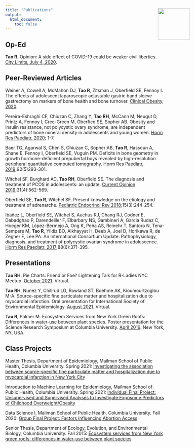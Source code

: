 ```yaml
---
title: "Publications"
output: 
  html_document:
    toc: false
---
```


## Op-Ed
**Tao R**. Opinion: A side effect of COVID-19 could be weaker civil liberties. [City Limits, July 4, 2020](https://citylimits.org/2020/07/04/opinion-a-side-effect-of-covid-19-could-be-weaker-civil-liberties/).

## Peer-Reviewed Articles
Weiner A, Cowell A, McMahon DJ, **Tao R**, Zitsman J, Oberfield SE, Fennoy I. The effects of adolescent laparoscopic adjustable gastric band sleeve gastrectomy on markers of bone health and bone turnover. [Clinical Obesity, 2020](data/Weiner2020.pdf).

Pereira-Eshraghi CF, Chiuzan C, Zhang Y, **Tao RH**, McCann M, Neugut D, Printz A, Fennoy I, Cree-Green M, Oberfied SE, Sopher AB. Obesity and insulin resistance, not polycystic ovary syndrome, are independent predictors of bone mineral density in adolescents and young women. [Horm Res Paediatr, 2020](data/Pereira2020.pdf); 1-7.

Baer TG, Agarwal S, Chen S, Chiuzan C, Sopher AB, **Tao R**, Hassoun A, Shane E, Fennoy I, Oberfield SE, Vuguin PM. Deficits in bone geometry in growth hormone-deficient prepubertal boys revealed by high-resolution peripheral quantitative computed tomography. [Horm Res Paediatr, 2019](data/Baer2019.pdf);92(5)293-301.

Witchel SF, Burghard AC, **Tao RH**, Oberfield SE. The diagnosis and treatment of PCOS in adolescents: an update. [Current Opinion 2019](data/Witchel2019.pdf);31(4):562-569.

Oberfield SE, **Tao R**, Witchel SF. Present knowledge on the etiology and treatment of adrenarche. [Pediatric Endocrinol Rev 2018](data/Oberfield2018.pdf);15(3):244-254.

Ibañez L, Oberfield SE, Witchel S, Auchus RJ, Chang RJ, Codner E, Dabadghao P, Darendeliler F, Elbarbary NS, Gambineri A, Garcia Rudaz C, Hoeger KM, López-Bermejo A, Ong K, Peña AS, Reinehr T, Santoro N, Tena-Sempere M, **Tao R**, Yildiz BO, Alkhayyat H, Deeb A, Joel D, Horikawa R, de Zegher F, Lee PA. An International Consortium Update: Pathophysiology, diagnosis, and treatment of polycystic ovarian syndrome in adolescence. [Horm Res Paediatr, 2017](data/Ibanez2017.pdf);88(6):371-395. 

## Presentations

**Tao RH**. Pie Charts: Friend or Foe? Lightening Talk for R-Ladies NYC Meetup. [October 2021](data/RTao_pe_rladies.pdf). Virtual.

**Tao RH**, Nunez Y, Chillrud LG, Rowland ST, Boehme AK, Kioumourtzoglou M-A. Source-specific fine particulate matter and hospitalization due to myocardial infarction. Oral presentation for International Society of Environmental Epidemiology. [August 2021](data/TaoR_ISEE_2021.pdf). Virtual.

**Tao R**, Palmer M. Ecosystem Services from New York Green Roofs: Differences in water-use
between plant species. Poster presentation for the Science Research Symposium at Columbia
University. [April 2016](data/TaoR_Poster_Final.pdf). New York, NY, USA.

## Class Projects

Master Thesis, Department of Epidemiology, Mailman School of Public Health, Columbia University. Spring 2021: [Investigating the association between source-specific fine particulate matter and hospitalization due to myocardial infarction in New York City](data/Tao_Rachel_FinalThesis.pdf)

Introduction to Machine Learning for Epidemiology, Mailman School of Public Health, Columbia University. Spring 2021: [Individual Final Project: Unsupervised and Supervised Analyses to Investigate Exposome Predictors of Childhood Overweight/Obesity](https://github.com/12taor/ML_for_epi_project/blob/main/final_project.md)

Data Science I, Mailman School of Public Health, Columbia University. Fall 2020: [Group Final Project: Factors Influencing Abortion Access](https://maggie-mengyuan-li.github.io/p8105_2020_final/index.html#Screencast)

Senior Thesis, Department of Ecology, Evolution, and Environmental Biology, Columbia University. Fall 2015: [Ecosystem services from New York green roofs: differences in water-use between plant species](data/TaoR_Thesis_Final.pdf)

<img src="images/amanda.jpg" style="position:absolute; top:80px; right:150px; width:100px">